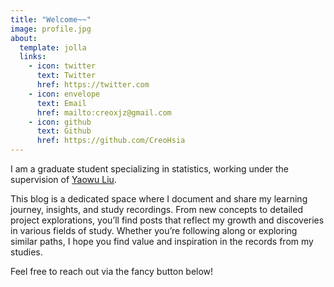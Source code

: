```yaml
---
title: "Welcome~~"
image: profile.jpg
about:
  template: jolla
  links:
    - icon: twitter
      text: Twitter
      href: https://twitter.com
    - icon: envelope
      text: Email
      href: mailto:creoxjz@gmail.com
    - icon: github
      text: Github
      href: https://github.com/CreoHsia
---
```

I am a graduate student specializing in statistics, working under the supervision of [Yaowu Liu](https://yaowuliu.github.io).

This blog is a dedicated space where I document and share my learning journey, insights, and study recordings. From new concepts to detailed project explorations, you’ll find posts that reflect my growth and discoveries in various fields of study. 
Whether you’re following along or exploring similar paths, I hope you find value and inspiration in the records from my studies. 

Feel free to reach out via the fancy button below!